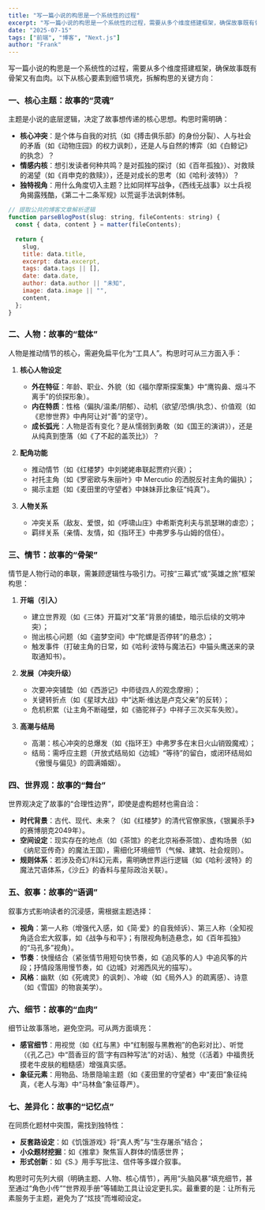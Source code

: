 ```yaml
---
title: "写一篇小说的构思是一个系统性的过程"
excerpt: "写一篇小说的构思是一个系统性的过程，需要从多个维度搭建框架，确保故事既有骨架又有血肉。以下从核心要素到细节填充，拆解构思的关键方向。"
date: "2025-07-15"
tags: ["前端", "博客", "Next.js"]
author: "Frank"
---
```

写一篇小说的构思是一个系统性的过程，需要从多个维度搭建框架，确保故事既有骨架又有血肉。以下从核心要素到细节填充，拆解构思的关键方向：


### 一、**核心主题：故事的“灵魂”**
主题是小说的底层逻辑，决定了故事想传递的核心思想。构思时需明确：
- **核心冲突**：是个体与自我的对抗（如《搏击俱乐部》的身份分裂）、人与社会的矛盾（如《动物庄园》的权力讽刺），还是人与自然的博弈（如《白鲸记》的执念）？
- **情感内核**：想引发读者何种共鸣？是对孤独的探讨（如《百年孤独》）、对救赎的渴望（如《肖申克的救赎》），还是对成长的思考（如《哈利·波特》）？
- **独特视角**：用什么角度切入主题？比如同样写战争，《西线无战事》以士兵视角揭露残酷，《第二十二条军规》以荒诞手法讽刺体制。

```js
// 提取公共的博客文章解析逻辑
function parseBlogPost(slug: string, fileContents: string) {
  const { data, content } = matter(fileContents);
  
  return {
    slug,
    title: data.title,
    excerpt: data.excerpt,
    tags: data.tags || [],
    date: data.date,
    author: data.author || "未知",
    image: data.image || "",
    content,
  };
}
```

### 二、**人物：故事的“载体”**
人物是推动情节的核心，需避免扁平化为“工具人”。构思时可从三方面入手：
1. **核心人物设定**  
   - **外在特征**：年龄、职业、外貌（如《福尔摩斯探案集》中“鹰钩鼻、烟斗不离手”的侦探形象）。  
   - **内在特质**：性格（偏执/温柔/阴郁）、动机（欲望/恐惧/执念）、价值观（如《悲惨世界》中冉阿让对“善”的坚守）。  
   - **成长弧光**：人物是否有变化？是从懦弱到勇敢（如《国王的演讲》），还是从纯真到堕落（如《了不起的盖茨比》）？  

2. **配角功能**  
   - 推动情节（如《红楼梦》中刘姥姥串联起贾府兴衰）；  
   - 衬托主角（如《罗密欧与朱丽叶》中 Mercutio 的洒脱反衬主角的偏执）；  
   - 揭示主题（如《麦田里的守望者》中妹妹菲比象征“纯真”）。  

3. **人物关系**  
   - 冲突关系（敌友、爱恨，如《呼啸山庄》中希斯克利夫与凯瑟琳的虐恋）；  
   - 羁绊关系（亲情、友情，如《指环王》中弗罗多与山姆的信任）。  


### 三、**情节：故事的“骨架”**
情节是人物行动的串联，需兼顾逻辑性与吸引力。可按“三幕式”或“英雄之旅”框架构思：
1. **开端（引入）**  
   - 建立世界观（如《三体》开篇对“文革”背景的铺垫，暗示后续的文明冲突）；  
   - 抛出核心问题（如《盗梦空间》中“陀螺是否停转”的悬念）；  
   - 触发事件（打破主角的日常，如《哈利·波特与魔法石》中猫头鹰送来的录取通知书）。  

2. **发展（冲突升级）**  
   - 次要冲突铺垫（如《西游记》中师徒四人的观念摩擦）；  
   - 关键转折点（如《星球大战》中“达斯·维达是卢克父亲”的反转）；  
   - 危机积累（让主角不断碰壁，如《骆驼祥子》中祥子三次买车失败）。  

3. **高潮与结局**  
   - 高潮：核心冲突的总爆发（如《指环王》中弗罗多在末日火山销毁魔戒）；  
   - 结局：需呼应主题（开放式结局如《边城》“等待”的留白，或闭环结局如《傲慢与偏见》的圆满婚姻）。  


### 四、**世界观：故事的“舞台”**
世界观决定了故事的“合理性边界”，即使是虚构题材也需自洽：
- **时代背景**：古代、现代、未来？（如《红楼梦》的清代官僚家族，《银翼杀手》的赛博朋克2049年）。  
- **空间设定**：现实存在的地点（如《茶馆》的老北京裕泰茶馆）、虚构场景（如《纳尼亚传奇》的魔法王国），需细化环境细节（气候、建筑、社会规则）。  
- **规则体系**：若涉及奇幻/科幻元素，需明确世界运行逻辑（如《哈利·波特》的魔法咒语体系，《沙丘》的香料与星际政治关联）。  


### 五、**叙事：故事的“语调”**
叙事方式影响读者的沉浸感，需根据主题选择：
- **视角**：第一人称（增强代入感，如《简·爱》的自我倾诉）、第三人称（全知视角适合宏大叙事，如《战争与和平》；有限视角制造悬念，如《百年孤独》的“马孔多”视角）。  
- **节奏**：快慢结合（紧张情节用短句快节奏，如《追风筝的人》中追风筝的片段；抒情段落用慢节奏，如《边城》对湘西风光的描写）。  
- **风格**：幽默（如《死魂灵》的讽刺）、冷峻（如《局外人》的疏离感）、诗意（如《雪国》的物哀美学）。  


### 六、**细节：故事的“血肉”**
细节让故事落地，避免空洞。可从两方面填充：
- **感官细节**：用视觉（如《红与黑》中“红制服与黑教袍”的色彩对比）、听觉（《孔乙己》中“茴香豆的‘茴’字有四种写法”的对话）、触觉（《活着》中福贵抚摸老牛皮肤的粗糙感）增强真实感。  
- **象征元素**：用物品、场景隐喻主题（如《麦田里的守望者》中“麦田”象征纯真，《老人与海》中“马林鱼”象征尊严）。  


### 七、**差异化：故事的“记忆点”**
在同质化题材中突围，需找到独特性：
- **反套路设定**：如《饥饿游戏》将“真人秀”与“生存屠杀”结合；  
- **小众题材挖掘**：如《推拿》聚焦盲人群体的情感世界；  
- **形式创新**：如《S.》用手写批注、信件等多媒介叙事。  


构思时可先列大纲（明确主题、人物、核心情节），再用“头脑风暴”填充细节，甚至通过“角色小传”“世界观手册”等辅助工具让设定更扎实。最重要的是：让所有元素服务于主题，避免为了“炫技”而堆砌设定。